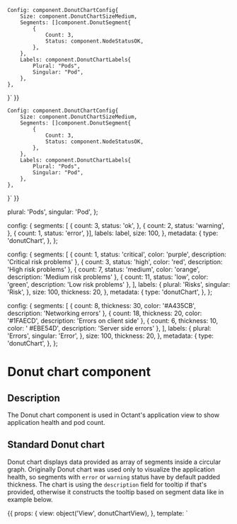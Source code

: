 
	Config: component.DonutChartConfig{
		Size: component.DonutChartSizeMedium,
		Segments: []component.DonutSegment{
			{
				Count: 3,
				Status: component.NodeStatusOK,
			},
		},
		Labels: component.DonutChartLabels{
			Plural: "Pods",
			Singular: "Pod",
		},
	},
}`
}}

	Config: component.DonutChartConfig{
		Size: component.DonutChartSizeMedium,
		Segments: []component.DonutSegment{
			{
				Count: 3,
				Status: component.NodeStatusOK,
			},
		},
		Labels: component.DonutChartLabels{
			Plural: "Pods",
			Singular: "Pod",
		},
	},
}`
}}

  plural: 'Pods',
  singular: 'Pod',
};

  config: {
    segments: [
    {
      count: 3,
      status: 'ok',
    },
    {
      count: 2,
      status: 'warning',
    },
    {
      count: 1,
      status: 'error',
    }],
    labels: label,
    size: 100,
  },
  metadata: {
    type: 'donutChart',
  },
};

  config: {
    segments: [
      {
        count: 1,
        status: 'critical',
        color: 'purple',
        description: 'Critical risk problems'
      },
      {
        count: 3,
        status: 'high',
        color: 'red',
        description: 'High risk problems'
      },
      {
        count: 7,
        status: 'medium',
        color: 'orange',
        description: 'Medium risk problems'
      },
      {
        count: 11,
        status: 'low',
        color: 'green',
        description: 'Low risk problems'
      },
     ],
    labels: {
      plural: 'Risks',
      singular: 'Risk',
    },
    size: 100,
    thickness: 20,
    },
  metadata: {
    type: 'donutChart',
  },
};

  config: {
    segments: [
      {
        count: 8,
        thickness: 30,
        color: '#A435CB',
        description: 'Networking errors'
      },
      {
        count: 18,
        thickness: 20,
        color: '#1FAECD',
        description: 'Errors on client side'
      },
      {
        count: 6,
        thickness: 10,
        color: ' #EBE54D',
        description: 'Server side errors'
      },
     ],
    labels: {
      plural: 'Errors',
      singular: 'Error',
    },
    size: 100,
    thickness: 20,
    },
  metadata: {
    type: 'donutChart',
  },
};

<h1>Donut chart component</h1>
<h2>Description</h2>

<p>The Donut chart component is used in Octant's application view
to show application health and pod count.</p>
<h2>Standard Donut chart</h2>

<Meta title="Components/Donut" component={DonutChartComponent} />

Donut chart displays data provided as array of segments inside a circular graph.
Originally Donut chart was used only to visualize the application health,
so segments with <code>error</code> or <code>warning</code> status have by default padded thickness.
The chart is using the <code>description</code> field for tooltip if that's provided,
otherwise it constructs the tooltip based on segment data like in example below.

<Canvas withToolbar>
  <Story name="Donut chart" parameters={{ docs: donutDocs }} height="400px" >
  {{
      props: {
        view:  object('View', donutChartView),
      },
      template: `
        <div class="main-container" style= "width: 90vh; height: 90vh; background-color: '#fafafa'; margin: auto;">
          <app-view-donut-chart [view]="view"></app-view-donut-chart>
        </div>
     `,
      }}
  </Story>
</Canvas>

<h2>Using custom colors</h2>

By default, segment color is determined based on value of segment status field,
for example segments with <code>error</code> status are displayed with red background.
However, that behavior can be overridden if color info is provided for on a segment level.

<Canvas withToolbar>
  <Story name="Donut chart with custom colors" parameters={{ docs: donutWithCustomSegmentsDocs }} height="400px" >
  {{
      props: {
        view:  object('View', donutChartView2),
      },
      template: `
        <div class="main-container" style= "width: 90vh; height: 90vh; background-color: '#fafafa'; margin: auto;">
          <app-view-donut-chart [view]="view"></app-view-donut-chart>
        </div>
     `,
      }}
  </Story>
</Canvas>


<h2>Using variable segment thickness</h2>
It is also possible to change the thickness,
both globally for all segments or individually for each segment like in this example:

<Canvas withToolbar>
  <Story name="Donut chart with custom thickness" parameters={{ docs: donutWithCustomSegmentsDocs }} height="400px" >
  {{
      props: {
        view:  object('View', donutChartView3),
      },
      template: `
        <div class="main-container" style= "width: 90vh; height: 90vh; background-color: '#fafafa'; margin: auto;">
          <app-view-donut-chart [view]="view"></app-view-donut-chart>
        </div>
     `,
      }}
  </Story>
</Canvas>


<h2>Props</h2>
<ArgsTable of={DonutChartComponent} />
